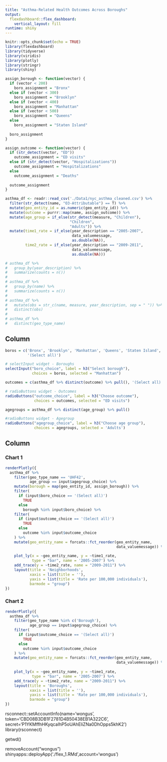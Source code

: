 ```yaml
---
title: "Asthma-Related Health Outcomes Across Boroughs"
output: 
  flexdashboard::flex_dashboard:
    vertical_layout: fill
runtime: shiny
---
```


```r
knitr::opts_chunk$set(echo = TRUE)
library(flexdashboard)
library(tidyverse)
library(viridis)
library(plotly)
library(stringr)
library(shiny)
```

```r

assign_borough <- function(vector) {
  if (vector < 200)
    boro_assignment = "Bronx"
  else if (vector < 300)
    boro_assignment = "Brooklyn"
  else if (vector < 400)
    boro_assignment = "Manhattan"
  else if (vector < 500)
    boro_assignment = "Queens"
  else 
    boro_assignment = "Staten Island"
  
  boro_assignment
}

assign_outcome <- function(vector) {
  if (str_detect(vector, "ED"))
    outcome_assignment = "ED visits"
  else if (str_detect(vector, "Hospitalizations"))
    outcome_assignment = "Hospitalizations"
  else
    outcome_assignment = "Deaths"
  
  outcome_assignment
}

asthma_df <- readr::read_csv('./Data1/nyc_asthma_cleaned.csv') %>% 
  filter(str_detect(name, "O3-Attributable") == T) %>% 
  mutate(geo_entity_id = as.numeric(geo_entity_id)) %>% 
  mutate(outcome = purrr::map(name, assign_outcome)) %>% 
  mutate(age_group = if_else(str_detect(measure, "Children"),
                             "Children",
                             "Adults")) %>% 
  mutate(time1_rate = if_else(year_description == "2005-2007", 
                              data_valuemessage, 
                              as.double(NA)),
         time2_rate = if_else(year_description == "2009-2011",
                              data_valuemessage,
                              as.double(NA)))

# asthma_df %>%
#   group_by(year_description) %>%
#   summarize(counts = n())
# 
# asthma_df %>% 
#   group_by(name) %>% 
#   summarize(counts = n())
# 
# asthma_df %>% 
#   mutate(obs = str_c(name, measure, year_description, sep = " ")) %>% 
#   distinct(obs)
# 
# asthma_df %>% 
#   distinct(geo_type_name)
```



Column {.sidebar}
-----------------------------------------------------------------------

```r
boros = c('Bronx', 'Brooklyn', 'Manhattan', 'Queens', 'Staten Island', 
          '(Select all)')

# selectInput widget - Boroughs
selectInput("boro_choice", label = h3("Select borough"), 
            choices = boros, selected = "Manhattan")
```

```r
outcomes = c(asthma_df %>% distinct(outcome) %>% pull(), '(Select all)')

# radioButtons widget - Outcomes
radioButtons("outcome_choice", label = h3("Choose outcome"), 
             choices = outcomes, selected = "ED visits")
```

```r
agegroups = asthma_df %>% distinct(age_group) %>% pull()

#radioButtons widget - Agegroup
radioButtons("agegroup_choice", label = h3("Choose age group"),
             choices = agegroups, selected = 'Adults')


```

Column
----------------------------------------------------------------------

### Chart 1
```r
renderPlotly({
  asthma_df %>%
    filter(geo_type_name == 'UHF42',
           age_group == input$agegroup_choice) %>%
    mutate(borough = map(geo_entity_id, assign_borough)) %>%
    filter(
      if (input$boro_choice == '(Select all)') 
        TRUE 
      else 
        borough %in% input$boro_choice) %>% 
    filter(
      if (input$outcome_choice == '(Select all)')
        TRUE
      else
        outcome %in% input$outcome_choice
    ) %>% 
    mutate(geo_entity_name = forcats::fct_reorder(geo_entity_name, 
                                                  data_valuemessage)) %>% 
    
    plot_ly(x = ~geo_entity_name, y = ~time1_rate, 
            type = "bar", name = '2005-2007') %>% 
    add_trace(y = ~time2_rate, name = "2009-2011") %>% 
    layout(title = 'Neighborhoods',
           xaxis = list(title = ''),
           yaxis = list(title = 'Rate per 100,000 individuals'), 
           barmode = "group")
})
```
    
    
### Chart 2
```r
renderPlotly({
  asthma_df %>%
    filter(geo_type_name %in% c('Borough'),
           age_group == input$agegroup_choice) %>%
    filter(
      if (input$outcome_choice == '(Select all)')
        TRUE
      else
        outcome %in% input$outcome_choice
    ) %>% 
    mutate(geo_entity_name = forcats::fct_reorder(geo_entity_name, 
                                                  data_valuemessage)) %>% 
    
    plot_ly(x = ~geo_entity_name, y = ~time1_rate, 
            type = "bar", name = '2005-2007') %>% 
    add_trace(y = ~time2_rate, name = "2009-2011") %>% 
    layout(title = 'Boroughs',
           xaxis = list(title = ''),
           yaxis = list(title = 'Rate per 100,000 individuals'), 
           barmode = "group")
})
```

rsconnect::setAccountInfo(name='wongus', token='CBD08B3DB1F2781D4B50438EB1A322C6', secret='P1YKMffhHKyqcaIhP5oUAhEliZNa0DhOpps5khK2')
library(rsconnect)

getwd()

removeAccount("wongus")
shinyapps::deployApp('./flex_1.RMd',account='wongus')
